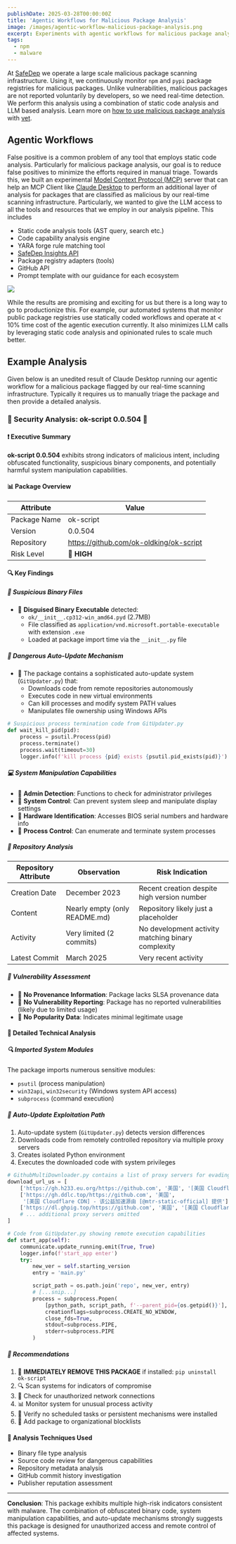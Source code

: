 ```yaml
---
publishDate: 2025-03-28T00:00:00Z
title: 'Agentic Workflows for Malicious Package Analysis'
image: /images/agentic-workflow-malicious-package-analysis.png
excerpt: Experiments with agentic workflows for malicious package analysis built using a Claude Desktop, Model Context Protocol (MCP) server, static code analysis and SafeDep Cloud API tools.
tags:
  - npm
  - malware
---
```


At [SafeDep](https://safedep.io) we operate a large scale malicious package scanning infrastructure. Using it, we continuously monitor `npm` and `pypi` package registries for malicious packages. Unlike vulnerabilities, malicious packages are not reported voluntarily by developers, so we need real-time detection. We perform this analysis using a combination of static code analysis and LLM based analysis. Learn more on [how to use malicious package analysis](https://docs.safedep.io/cloud/malware-analysis) with [vet](https://github.com/safedep/vet).

## Agentic Workflows

False positive is a common problem of any tool that employs static code analysis. Particularly for malicious package analysis, our goal is to reduce false positives to minimize the efforts required in manual triage. Towards this, we built an experimental [Model Context Protocol (MCP)](https://modelcontextprotocol.io) server that can help an MCP Client like [Claude Desktop](https://docs.anthropic.com/) to perform an additional layer of analysis for packages that are classified as malicious by our real-time scanning infrastructure. Particularly, we wanted to give the LLM access to all the tools and resources that we employ in our analysis pipeline. This includes

- Static code analysis tools (AST query, search etc.)
- Code capability analysis engine
- YARA forge rule matching tool
- [SafeDep Insights API](https://docs.safedep.io/guides/insights-api-using-typescript)
- Package registry adapters (tools)
- GitHub API
- Prompt template with our guidance for each ecosystem

![](/images/malysis-agentic-workflow.png)

While the results are promising and exciting for us but there is a long way to go to productionize this. For example, our automated systems that monitor public package registries use statically coded workflows and operate at < 10% time cost of the agentic execution currently. It also minimizes LLM calls by leveraging static code analysis and opinionated rules to scale much better.

## Example Analysis

Given below is an unedited result of Claude Desktop running our agentic workflow for a malicious package flagged by our real-time scanning infrastructure. Typically it requires us to manually triage the package and then provide a detailed analysis.

### 🚨 Security Analysis: ok-script 0.0.504 🚨

#### ❗ Executive Summary

**ok-script 0.0.504** exhibits strong indicators of malicious intent, including obfuscated functionality, suspicious binary components, and potentially harmful system manipulation capabilities.

#### 📊 Package Overview

| Attribute | Value |
|-----------|-------|
| Package Name | ok-script |
| Version | 0.0.504 |
| Repository | https://github.com/ok-oldking/ok-script |
| Risk Level | 🔴 **HIGH** |

#### 🔍 Key Findings

##### 📁 Suspicious Binary Files
- 🚩 **Disguised Binary Executable** detected:
  - `ok/__init__.cp312-win_amd64.pyd` (2.7MB)
  - File classified as `application/vnd.microsoft.portable-executable` with extension `.exe`
  - Loaded at package import time via the `__init__.py` file

##### 🔄 Dangerous Auto-Update Mechanism
- 🚩 The package contains a sophisticated auto-update system (`GitUpdater.py`) that:
  - Downloads code from remote repositories autonomously
  - Executes code in new virtual environments
  - Can kill processes and modify system PATH values
  - Manipulates file ownership using Windows APIs

```python
# Suspicious process termination code from GitUpdater.py
def wait_kill_pid(pid):
    process = psutil.Process(pid)
    process.terminate()
    process.wait(timeout=30)
    logger.info(f'kill process {pid} exists {psutil.pid_exists(pid)}')
```

##### 💻 System Manipulation Capabilities
- 🚩 **Admin Detection**: Functions to check for administrator privileges
- 🚩 **System Control**: Can prevent system sleep and manipulate display settings
- 🚩 **Hardware Identification**: Accesses BIOS serial numbers and hardware info
- 🚩 **Process Control**: Can enumerate and terminate system processes

##### 📝 Repository Analysis

| Repository Attribute | Observation | Risk Indication |
|----------------------|-------------|----------------|
| Creation Date | December 2023 | Recent creation despite high version number |
| Content | Nearly empty (only README.md) | Repository likely just a placeholder |
| Activity | Very limited (2 commits) | No development activity matching binary complexity |
| Latest Commit | March 2025 | Very recent activity |

##### 🧪 Vulnerability Assessment

- 🚩 **No Provenance Information**: Package lacks SLSA provenance data
- 🚩 **No Vulnerability Reporting**: Package has no reported vulnerabilities (likely due to limited usage)
- 🚩 **No Popularity Data**: Indicates minimal legitimate usage

#### 🔎 Detailed Technical Analysis

##### 🔍 Imported System Modules
The package imports numerous sensitive modules:
- `psutil` (process manipulation)
- `win32api`, `win32security` (Windows system API access)
- `subprocess` (command execution)

##### 🔄 Auto-Update Exploitation Path
1. Auto-update system (`GitUpdater.py`) detects version differences
2. Downloads code from remotely controlled repository via multiple proxy servers
3. Creates isolated Python environment
4. Executes the downloaded code with system privileges

```python
# GithubMultiDownloader.py contains a list of proxy servers for evading detection
download_url_us = [
    ['https://gh.h233.eu.org/https://github.com', '美国', '[美国 Cloudflare CDN] - 该公益加速源由 [@X.I.U/XIU2] 提供'],
    ['https://gh.ddlc.top/https://github.com', '美国',
     '[美国 Cloudflare CDN] - 该公益加速源由 [@mtr-static-official] 提供'],
    ['https://dl.ghpig.top/https://github.com', '美国', '[美国 Cloudflare CDN] - 该公益加速源由 [feizhuqwq.com] 提供'],
    # ... additional proxy servers omitted
]
```

```python
# Code from GitUpdater.py showing remote execution capabilities
def start_app(self):
    communicate.update_running.emit(True, True)
    logger.info(f'start_app enter')
    try:
        new_ver = self.starting_version
        entry = 'main.py'

        script_path = os.path.join('repo', new_ver, entry)
        # [...snip...]
        process = subprocess.Popen(
            [python_path, script_path, f'--parent_pid={os.getpid()}'],
            creationflags=subprocess.CREATE_NO_WINDOW,
            close_fds=True,
            stdout=subprocess.PIPE,
            stderr=subprocess.PIPE
        )
```

##### 📝 Recommendations

1. 🛑 **IMMEDIATELY REMOVE THIS PACKAGE** if installed: `pip uninstall ok-script`
2. 🔍 Scan systems for indicators of compromise
3. 🔐 Check for unauthorized network connections
4. 📊 Monitor system for unusual process activity
5. 🧹 Verify no scheduled tasks or persistent mechanisms were installed
6. 🚫 Add package to organizational blocklists

#### 🧠 Analysis Techniques Used

- Binary file type analysis
- Source code review for dangerous capabilities
- Repository metadata analysis
- GitHub commit history investigation
- Publisher reputation assessment

---

**Conclusion**: This package exhibits multiple high-risk indicators consistent with malware. The combination of obfuscated binary code, system manipulation capabilities, and auto-update mechanisms strongly suggests this package is designed for unauthorized access and remote control of affected systems.